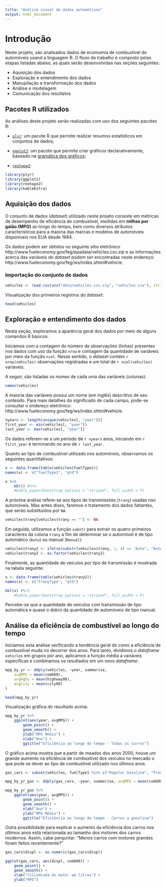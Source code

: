 ```yaml
---
title: "Análise visual de dados automotivos"
output: html_document
---
```



# Introdução

Neste projeto, são analisados dados de ecomomia de combustível de automóveis usand a linguagem R. O fluxo de trabalho é composto pelas etapas listadas abaixo, as quais serão desenvolvidas nas seções seguintes:

* Aquisição dos dados
* Exploração e entendimento dos dados
* Manupilação e transformação dos dados
* Análise e modelagem
* Comunicação dos resultatos

## Pacotes R utilizados

As análises deste projeto serão realizadas com uso dos seguintes pacotes R:

* [`plyr`](https://www.rdocumentation.org/packages/plyr): um pacote R que permite realizar resumos estatísticos em conjuntos de dados;

* [`ggplot2`](https://ggplot2.tidyverse.org/): um pacote que permite criar gráficos declarativamente, baseado na [gramática dos gráficos](https://books.google.com.br/books/about/The_Grammar_of_Graphics.html?id=_kRX4LoFfGQC&redir_esc=y);

* [`reshape2`](https://www.rdocumentation.org/packages/reshape2): 

```r
library(plyr)
library(ggplot2)
library(reshape2)
library(kableExtra)
```

## Aquisição dos dados

O conjunto de dados (_dataset_) utilizado neste projeto consiste em métricas de desempenho de eficiência de combustível, medidas em **milhas por galão (MPG)** ao longo do tempo, bem como diversos atributos característicos para a maioria das marcas e modelos de automóveis disponíveis nos EUA desde 1984. 

Os dados podem ser obtidos no seguinte sítio eletrônico http://www.fueleconomy.gov/feg/epadata/vehicles.csv.zip e as informações acerca das variáveis do _dataset_ podem ser encontradas neste endereço: http://www.fueleconomy.gov/feg/ws/index.shtml#vehicle.

### Importação do conjunto de dados

```r
vehicles <- read.csv(unz("data/vehicles.csv.zip", "vehicles.csv"), stringsAsFactor = F) #nolint
```

Visualização dos primeiros registros do _dataset_:
```r
head(vehicles)
```

## Exploração e entendimento dos dados

Nesta seção, exploramos a aparência geral dos dados por meio de alguns comandos R básicos.

Iniciamos com a contagem do número de observações (linhas) presentes nos dados com uso da função `nrow` e contagem da quantidade de variáveis por meio da função `ncol`. Nesse sentido, o _dataset_ contém `r nrow(vehicles)` observações registradas e um total de `r ncol(vehicles)` variáveis.

A seguir, são listadas os nomes de cada uma das variáveis (colunas):

```r
names(vehicles)
```

A maioria das variáveis possui um nome (em inglês) descritivo de seu conteúdo. Para mais detalhes do significado de cada campo, pode-se consultar o endereço eletrônico: http://www.fueleconomy.gov/feg/ws/index.shtml#vehicle.


```r
nyears <- length(unique(vehicles[, "year"]))
first_year <- min(vehicles[, "year"])
last_year <- max(vehicles[, "year"])
```

Os dados referem-se a um período de `r nyears` anos, iniciando em `r first_year` e terminando no ano de `r last_year`.

Quanto ao tipo de combustível utilizado nos automóveis, observamos os seguintes quantitativos:

```r
x <- data.frame(table(vehicles$fuelType1))
names(x) <- c("fuelType1", "qtd")

x %>%
    kbl() #%>%
    #kable_paper(bootstrap_options = "striped", full_width = F)
```

A próxima análise refere-se aos tipos de transmissões (`trany`) usadas nso automóveis. Mas antes disso, faremos o tratamento dos dados faltantes, que serão substituídos por `NA`.

```r
vehicles$trany[vehicles$trany == ""] <- NA
```

Em seguida, utilizamos a função `substr` para extrair os quatro primeiros caracteres da coluna `trany` a fim de determinar se o automóvel é de tipo automático (`Auto`) ou manual (`Manual`):

```r
vehicles$trany2 <- ifelse(substr(vehicles$trany, 1, 4) == "Auto", "Auto", "Manual") # nolint
vehicles$trany2 <- as.factor(vehicles$trany2)
```

Finalmente, as quantidade de veículos por tipo de transmissão é mostrada na tabela seguinte:

```r
x <- data.frame(table(vehicles$trany2))
names(x) <- c("tranyType", "qtd")

kbl(x) #%>%
    #kable_paper(bootstrap_options = "striped", full_width = F)
```

Percebe-se que a quantidade de veículos com transmissão de tipo automática e quase o dobro da quantidade de automóveis de tipo manual.

## Análise da eficiência de combustível ao longo do tempo

Iniciamos esta análise verificando a tendência geral de como a eficiência de combustível muda no decorrer dos anos. Para tanto, dividimos o _dataframe_ `vehicles` em grupos por ano, aplicamos a função média a variáveis específicas e combinamos os resultados em um novo _dataframe_:

```r
mpg_by_yr <- ddply(vehicles, ~year, summarise,
    avgMPG = mean(comb08),
    avgHghy = mean(highway08),
    avgCity = mean(city08)
)
```

```r
head(mpg_by_yr)
```

Visualização gráfica do resultado acima:
```r
mpg_by_yr %>%
    ggplot(aes(year, avgMPG)) +
        geom_point() +
        geom_smooth() +
        ylab("MPG Médio") +
        xlab("Ano") +
        ggtitle("Eficiência ao longo do tempo - Todos os carros")
```

O gráfico acima mostra que a partir de meados dos anos 2000, houve um grande aumento na eficiência de combustível dos veículos no mercado o que pode se dever ao tipo de combustível utilizado nos últimos anos.

```r
gas_cars <- subset(vehicles, fuelType1 %in% c("Regular Gasoline", "Premium Gasoline", "Midgrade Gsoline") & fuelType2 == "" & atvType != "Hybrid") # nolint

mpg_by_yr_gas <- ddply(gas_cars, ~year, summarise, avgMPG = mean(comb08))

mpg_by_yr_gas %>%
    ggplot(aes(year, avgMPG)) +
        geom_point() +
        geom_smooth() +
        xlab("Ano") +
        ylab("MPG Médio") +
        ggtitle("Eficiência ao longo do tempo - Carros a gasolina")
```

Outra possibilidade para explicar o aumento da eficiência dos carros nos últimos anos está relacionada ao tamanho dos motores dos carros modernos. Assim, cabe perquntar: "Menos carros com motores grandes foram feitos recentemente?"

```r
gas_cars$displ <- as.numeric(gas_cars$displ)

ggplot(gas_cars, aes(displ, comb08)) +
    geom_point() +
    geom_smooth() +
    xlab("Cilindrada do motor em litros") +
    ylab("MPG")
```